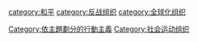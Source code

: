 [[category:和平|category:和平]]
[[category:反战组织|category:反战组织]]
[[category:全球化组织|category:全球化组织]]
[[Category:依主題劃分的行動主義|Category:依主題劃分的行動主義]]
[[Category:社会运动组织|Category:社会运动组织]]